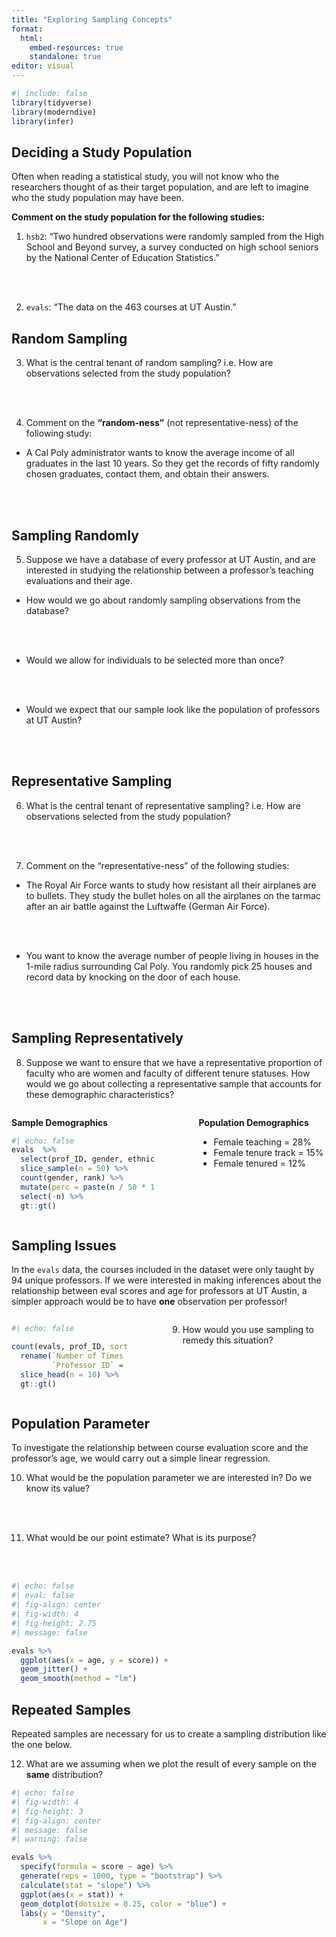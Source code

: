```yaml
---
title: "Exploring Sampling Concepts"
format: 
  html: 
    embed-resources: true
    standalone: true
editor: visual
---
```


```r
#| include: false
library(tidyverse)
library(moderndive)
library(infer)
```

## Deciding a Study Population

Often when reading a statistical study, you will not know who the researchers thought of as their target population, and are left to imagine who the study population may have been.

**Comment on the study population for the following studies:**

1.  `hsb2`: "Two hundred observations were randomly sampled from the High School and Beyond survey, a survey conducted on high school seniors by the National Center of Education Statistics."

</br></br>

2.  `evals`: "The data on the 463 courses at UT Austin."

\newpage

## Random Sampling

3.  What is the central tenant of random sampling? i.e. How are observations selected from the study population?

</br></br>

4.  Comment on the **"random-ness"** (not representative-ness) of the following study:

-   A Cal Poly administrator wants to know the average income of all graduates in the last 10 years. So they get the records of fifty randomly chosen graduates, contact them, and obtain their answers.

</br></br>

## Sampling Randomly

5.  Suppose we have a database of every professor at UT Austin, and are interested in studying the relationship between a professor's teaching evaluations and their age.

-   How would we go about randomly sampling observations from the database?

</br></br>

-   Would we allow for individuals to be selected more than once?

</br></br>

-   Would we expect that our sample look like the population of professors at UT Austin?

</br></br>

## Representative Sampling

6.  What is the central tenant of representative sampling? i.e. How are observations selected from the study population?

</br></br>

7.  Comment on the "representative-ness" of the following studies:

-   The Royal Air Force wants to study how resistant all their airplanes are to bullets. They study the bullet holes on all the airplanes on the tarmac after an air battle against the Luftwaffe (German Air Force).

</br></br>

-   You want to know the average number of people living in houses in the 1-mile radius surrounding Cal Poly. You randomly pick 25 houses and record data by knocking on the door of each house. 

</br></br>

## Sampling Representatively

8.  Suppose we want to ensure that we have a representative proportion of faculty who are women and faculty of different tenure statuses. How would we go about collecting a representative sample that accounts for these demographic characteristics?

::: columns
::: {.column width="45%"}
**Sample Demographics**

```r
#| echo: false
evals  %>% 
  select(prof_ID, gender, ethnicity, rank) %>% 
  slice_sample(n = 50) %>% 
  count(gender, rank) %>% 
  mutate(perc = paste(n / 50 * 100, "%", sep = "")) %>% 
  select(-n) %>% 
  gt::gt() 
```
:::

::: {.column width="5%"}
:::

::: {.column width="40%"}

**Population Demographics**

-   Female teaching = 28%\
-   Female tenure track = 15%\
-   Female tenured = 12%
:::
:::



\newpage

## Sampling Issues

In the `evals` data, the courses included in the dataset were only taught by 94 unique professors. If we were interested in making inferences about the relationship between eval scores and age for professors at UT Austin, a simpler approach would be to have **one** observation per professor! 

::: columns
::: {.column width="40%"}
```r
#| echo: false

count(evals, prof_ID, sort = TRUE) %>% 
  rename(`Number of Times Sampled` = n, 
         `Professor ID` = prof_ID) %>% 
  slice_head(n = 10) %>% 
  gt::gt()
```
:::

::: {.column width="5%"}
:::

::: {.column width="55%"}
9.  How would you use sampling to remedy this situation?
:::
:::

\newpage

## Population Parameter

To investigate the relationship between course evaluation score and the professor's age, we would carry out a simple linear regression.

10. What would be the population parameter we are interested in? Do we know its value?

</br></br>

11. What would be our point estimate? What is its purpose?

</br></br>

```r
#| echo: false
#| eval: false
#| fig-align: center
#| fig-width: 4
#| fig-height: 2.75
#| message: false

evals %>% 
  ggplot(aes(x = age, y = score)) + 
  geom_jitter() + 
  geom_smooth(method = "lm")
```

## Repeated Samples

Repeated samples are necessary for us to create a sampling distribution like the one below.

12. What are we assuming when we plot the result of every sample on the **same** distribution?

```r
#| echo: false
#| fig-width: 4
#| fig-height: 3
#| fig-align: center
#| message: false
#| warning: false

evals %>% 
  specify(formula = score ~ age) %>%
  generate(reps = 1000, type = "bootstrap") %>% 
  calculate(stat = "slope") %>% 
  ggplot(aes(x = stat)) + 
  geom_dotplot(dotsize = 0.25, color = "blue") + 
  labs(y = "Density", 
       x = "Slope on Age")
```
